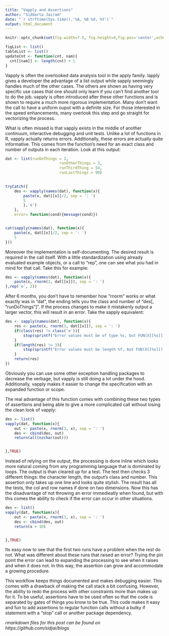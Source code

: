 ```yaml
---
title: "Vapply and Assertions"
author: "Siddarta Jairam"
date: "`r strftime(Sys.time(),'%A, %B %d, %Y')`"
output: html_document
---
```


```r

knitr::opts_chunk$set(fig.width=7.5, fig.height=4,fig.pos='center',echo=TRUE, comment='>',dpi=800)

figList <- list()
tableList <- list()
updateCnt <- function(cnt, nam){
  cnt[[nam]] <- length(cnt) + 1
}
```

Vapply is often the overlooked data analysis tool in the apply family. lapply gives a developer the advantage of a list output while sapply seemingly handles much of the other cases. The others are shown as having very specific use cases that one should only learn if you can't find another tool to do the job. vapply is often introduced after these other functions and is shown to require a much more rigorous implementation. Many don't want the call to have a uniform ouput with a definite size. For those interested in the speed enhancements, many overlook this step and go straight for vectorizing the process.

What is often missed is that vapply exists in the middle of another continuum, interactive debugging and unit tests. Unlike a lot of functions in R, vapply actually returns errors. Additionally, these errors are actually quite informative. This comes from the function's need for an exact class and number of outputs in each iteration. Look at this output:

```r

dat <- list(runDoThings = 2,
						runOtherThings = 3,
						runThirdThing = 54,
						runLastThings = 90)
						

tryCatch({
	des <- vapply(names(dat), function(x){
		paste(x, dat[[x]]/2, sep = ': ')
		5
		},'e')
	},
	error= function(cond){message(cond)})


cat(sapply(names(dat), function(x){
	paste(x, dat[[x]]/2, sep = ': ')
	5
}))
```

Moreover the implementation is self-documenting. The desired result is required in the call itself. With a little standardization using already evaluated example objects, or a call to "rep", one can see what you had in mind for that call. Take this for example:

```r
des <- vapply(names(dat), function(x){
	paste(x, rnorm(2, dat[[x]]), sep = ': ')
},rep('e', 2))
```

After 6 months, you don't have to remember how "rnorm" works or what exactly was in "dat", the ending tells you the class and number of "des[, "runDoThings"]". If the process changes to make it mistakenly output a larger vector, this will result in an error. Take the sapply equivalent:

```r
des <- sapply(names(dat), function(x){
	res <- paste(x, rnorm(3, dat[[x]]), sep = ': ')
	if(class(res) != class('e')){
		stop(sprintf("Error values must be of type %s, but FUN(X[[%s]]) result is type %s", class('e'), x, class('res')))
	}
	if(length(res) != 3){
		stop(sprintf("Error values must be length %f, but FUN(X[[%s]]) result is length %d", 2, x, length(res)))
	}
	return(res)
})
```

Obviously you can use some other exception handling packages to decrease the verbage, but vapply is still doing a lot under the hood. Additionally, vapply makes it easier to change the specification with an expanded function or scope.

The real advantage of this function comes with combining these two types of assertions and being able to give a more complicated call without losing the clean look of vapply:

```r
des <- list()
vapply(dat, function(x){
	out <- paste(x, rnorm(3, x), sep = ': ')
	des <- cbind(des, out)
	return(all(nzchar(out)))


},TRUE)
```

Instead of relying on the output, the processing is done inline which looks more natural coming from any programming language that is dominated by loops. The output is than cleared up for a test. The test then checks 3 different things: the character length, the output's class and number. This assertion only takes up one line and looks quite stylish. The result has all the tests, the col and row names if done on two dimensions. Now this has the disadvantage of not throwing an error immedieatly when found, but with this comes the ability to check if the error can occur in other situations.

```r
des <- list()
vapply(dat, function(x){
	out <- paste(x, rnorm(3, x), sep = ': ')
	des <- cbind(des, out)
	return(x > 10)


},TRUE)
```

Its easy now to see that the first two runs have a problem when the rest do not. What was different about these runs that raised an error? Trying the pin point the error can lead to expanding the processing to see when it raises and when it does not. In this way, the assertion can grow and accommodate a growing procedure.

This workflow keeps things documented and makes debugging easier. This comes with a drawback of making the call stack a bit confusing. However, the ability to redo the process with other constraints more than makes up for it. To be useful, assertions have to be used often so that the code is separated by gates of things you know to be true. This code makes it easy and fun to add assertions to regular function calls without a bulky if statement with a "stop" call or another package dependency.

*rmarkdown files for this post can be found on https://github.com/sidjai/blogs*

